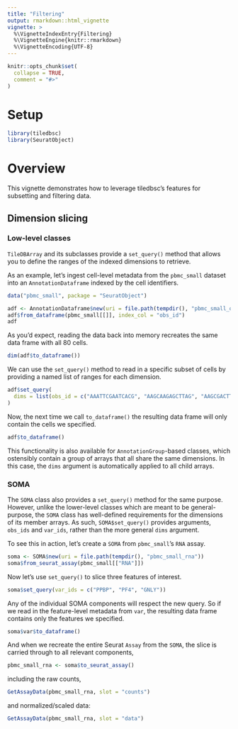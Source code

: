 ```yaml
---
title: "Filtering"
output: rmarkdown::html_vignette
vignette: >
  %\VignetteIndexEntry{Filtering}
  %\VignetteEngine{knitr::rmarkdown}
  %\VignetteEncoding{UTF-8}
---
```


```r
knitr::opts_chunk$set(
  collapse = TRUE,
  comment = "#>"
)
```

# Setup

```r
library(tiledbsc)
library(SeuratObject)
```

# Overview

This vignette demonstrates how to leverage tiledbsc's features for subsetting and filtering data.

## Dimension slicing

### Low-level classes

`TileDBArray` and its subclasses provide a `set_query()` method that allows you to define the ranges of the indexed dimensions to retrieve.

As an example, let's ingest cell-level metadata from the `pbmc_small` dataset into an `AnnotationDataframe` indexed by the cell identifiers.

```r
data("pbmc_small", package = "SeuratObject")

adf <- AnnotationDataframe$new(uri = file.path(tempdir(), "pbmc_small_obs"))
adf$from_dataframe(pbmc_small[[]], index_col = "obs_id")
adf
```

As you'd expect, reading the data back into memory recreates the same data frame with all 80 cells.

```r
dim(adf$to_dataframe())
```

We can use the `set_query()` method to read in a specific subset of cells by providing a named list of ranges for each dimension.

```r
adf$set_query(
  dims = list(obs_id = c("AAATTCGAATCACG", "AAGCAAGAGCTTAG", "AAGCGACTTTGACG"))
)
```

Now, the next time we call `to_dataframe()` the resulting data frame will only contain the cells we specified.

```r
adf$to_dataframe()
```

This functionality is also available for `AnnotationGroup`-based classes, which ostensibly contain a group of arrays that all share the same dimensions. In this case, the `dims` argument is automatically applied to all child arrays.

### SOMA

The `SOMA` class also provides a `set_query()` method for the same purpose. However, unlike the lower-level classes which are meant to be general-purpose,
the `SOMA` class has well-defined requirements for the dimensions of its member arrays. As such, `SOMA$set_query()` provides arguments, `obs_ids` and `var_ids`, rather than the more general `dims` argument.

To see this in action, let's create a `SOMA` from `pbmc_small`'s `RNA` assay.

```r
soma <- SOMA$new(uri = file.path(tempdir(), "pbmc_small_rna"))
soma$from_seurat_assay(pbmc_small[["RNA"]])
```

Now let's use `set_query()` to slice three features of interest.

```r
soma$set_query(var_ids = c("PPBP", "PF4", "GNLY"))
```

Any of the individual SOMA components will respect the new query. So if we read in the feature-level metadata from `var`, the resulting data frame contains only the features we specified.

```r
soma$var$to_dataframe()
```

And when we recreate the entire Seurat `Assay` from the `SOMA`, the slice is carried through to all relevant components,

```r
pbmc_small_rna <- soma$to_seurat_assay()
```

including the raw counts,

```r
GetAssayData(pbmc_small_rna, slot = "counts")
```

and normalized/scaled data:


```r
GetAssayData(pbmc_small_rna, slot = "data")
```
